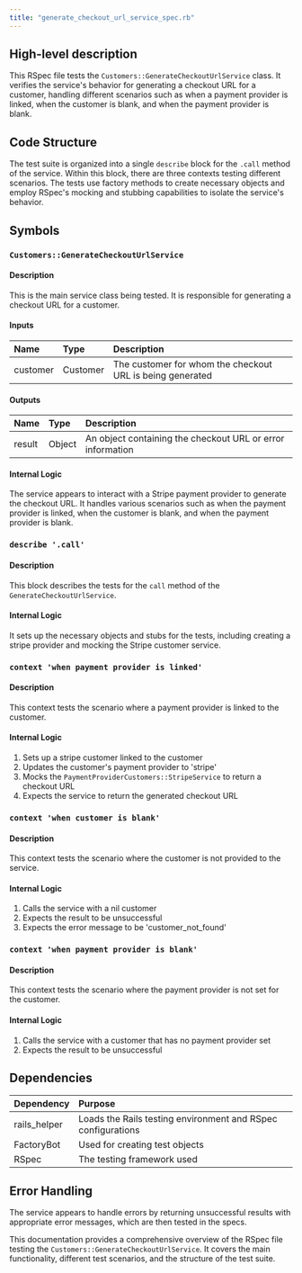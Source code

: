 ```yaml
---
title: "generate_checkout_url_service_spec.rb"
---
```


## High-level description
This RSpec file tests the `Customers::GenerateCheckoutUrlService` class. It verifies the service's behavior for generating a checkout URL for a customer, handling different scenarios such as when a payment provider is linked, when the customer is blank, and when the payment provider is blank.

## Code Structure
The test suite is organized into a single `describe` block for the `.call` method of the service. Within this block, there are three contexts testing different scenarios. The tests use factory methods to create necessary objects and employ RSpec's mocking and stubbing capabilities to isolate the service's behavior.

## Symbols

### `Customers::GenerateCheckoutUrlService`
#### Description
This is the main service class being tested. It is responsible for generating a checkout URL for a customer.

#### Inputs
| Name | Type | Description |
|:-----|:-----|:------------|
| customer | Customer | The customer for whom the checkout URL is being generated |

#### Outputs
| Name | Type | Description |
|:-----|:-----|:------------|
| result | Object | An object containing the checkout URL or error information |

#### Internal Logic
The service appears to interact with a Stripe payment provider to generate the checkout URL. It handles various scenarios such as when the payment provider is linked, when the customer is blank, and when the payment provider is blank.

### `describe '.call'`
#### Description
This block describes the tests for the `call` method of the `GenerateCheckoutUrlService`.

#### Internal Logic
It sets up the necessary objects and stubs for the tests, including creating a stripe provider and mocking the Stripe customer service.

### `context 'when payment provider is linked'`
#### Description
This context tests the scenario where a payment provider is linked to the customer.

#### Internal Logic
1. Sets up a stripe customer linked to the customer
2. Updates the customer's payment provider to 'stripe'
3. Mocks the `PaymentProviderCustomers::StripeService` to return a checkout URL
4. Expects the service to return the generated checkout URL

### `context 'when customer is blank'`
#### Description
This context tests the scenario where the customer is not provided to the service.

#### Internal Logic
1. Calls the service with a nil customer
2. Expects the result to be unsuccessful
3. Expects the error message to be 'customer_not_found'

### `context 'when payment provider is blank'`
#### Description
This context tests the scenario where the payment provider is not set for the customer.

#### Internal Logic
1. Calls the service with a customer that has no payment provider set
2. Expects the result to be unsuccessful

## Dependencies
| Dependency | Purpose |
|:-----------|:--------|
| rails_helper | Loads the Rails testing environment and RSpec configurations |
| FactoryBot | Used for creating test objects |
| RSpec | The testing framework used |

## Error Handling
The service appears to handle errors by returning unsuccessful results with appropriate error messages, which are then tested in the specs.

This documentation provides a comprehensive overview of the RSpec file testing the `Customers::GenerateCheckoutUrlService`. It covers the main functionality, different test scenarios, and the structure of the test suite.